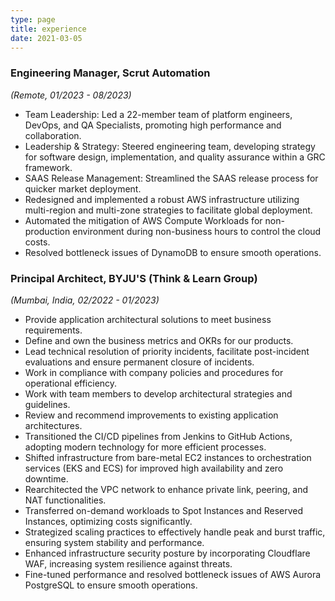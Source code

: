 ```yaml
---
type: page
title: experience
date: 2021-03-05
---
```


### Engineering Manager, Scrut Automation

_(Remote, 01/2023 - 08/2023)_

- Team Leadership: Led a 22-member team of platform engineers, DevOps, and QA Specialists, promoting high performance and collaboration.
- Leadership & Strategy: Steered engineering team, developing strategy for software design, implementation, and quality assurance within a GRC framework.
- SAAS Release Management: Streamlined the SAAS release process for quicker market deployment.
- Redesigned and implemented a robust AWS infrastructure utilizing multi-region and multi-zone strategies to facilitate global deployment.
- Automated the mitigation of AWS Compute Workloads for non- production environment during non-business hours to control the cloud costs.
- Resolved bottleneck issues of DynamoDB to ensure smooth operations.

### Principal Architect, BYJU'S (Think & Learn Group)

_(Mumbai, India, 02/2022 - 01/2023)_

- Provide application architectural solutions to meet business requirements.
- Define and own the business metrics and OKRs for our products.
- Lead technical resolution of priority incidents, facilitate post-incident evaluations and ensure permanent closure of incidents.
- Work in compliance with company policies and procedures for operational efficiency.
- Work with team members to develop architectural strategies and guidelines.
- Review and recommend improvements to existing application architectures.
- Transitioned the CI/CD pipelines from Jenkins to GitHub Actions, adopting modern technology for more efficient processes.
- Shifted infrastructure from bare-metal EC2 instances to orchestration services (EKS and ECS) for improved high availability and zero downtime.
- Rearchitected the VPC network to enhance private link, peering, and NAT functionalities.
- Transferred on-demand workloads to Spot Instances and Reserved Instances, optimizing costs significantly.
- Strategized scaling practices to effectively handle peak and burst traffic, ensuring system stability and performance.
- Enhanced infrastructure security posture by incorporating Cloudflare WAF, increasing system resilience against threats.
- Fine-tuned performance and resolved bottleneck issues of AWS Aurora PostgreSQL to ensure smooth operations.
